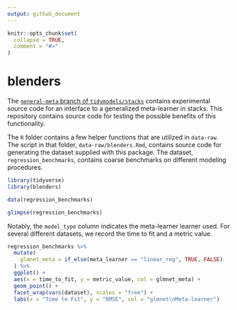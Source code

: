 ```yaml
---
output: github_document
---
```


<!-- README.md is generated from README.Rmd. Please edit that file -->

```r
knitr::opts_chunk$set(
  collapse = TRUE,
  comment = "#>"
)
```

# blenders

The [`general-meta` branch of `tidymodels/stacks`](https://github.com/tidymodels/stacks/tree/general-meta) contains experimental source code for an interface to a generalized meta-learner in stacks. This repository contains source code for testing the possible benefits of this functionality.

The `R` folder contains a few helper functions that are utilized in `data-raw`. The script in that folder, `data-raw/blenders.Rmd`, contains source code for generating the dataset supplied with this package. The dataset, `regression_benchmarks`, contains coarse benchmarks on different modeling procedures.

```r
library(tidyverse)
library(blenders)

data(regression_benchmarks)

glimpse(regression_benchmarks)
```

Notably, the `model_type` column indicates the meta-learner learner used. For several different datasets, we record the time to fit and a metric value.

```r
regression_benchmarks %>%
  mutate(
    glmnet_meta = if_else(meta_learner == "linear_reg", TRUE, FALSE)
  ) %>%
  ggplot() +
  aes(x = time_to_fit, y = metric_value, col = glmnet_meta) +
  geom_point() +
  facet_wrap(vars(dataset), scales = "free") +
  labs(x = "Time to Fit", y = "RMSE", col = "glmnet\nMeta-learner")
```
